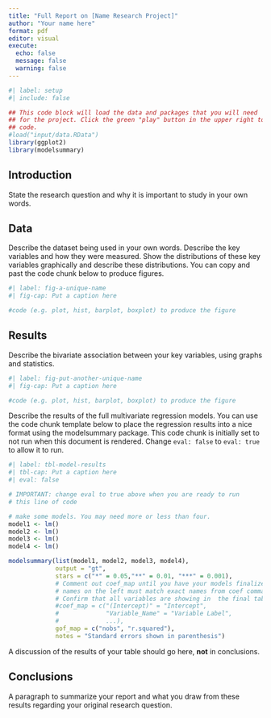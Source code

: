 ```yaml
---
title: "Full Report on [Name Research Project]"
author: "Your name here"
format: pdf
editor: visual
execute:
  echo: false
  message: false
  warning: false
---
```


```r
#| label: setup
#| include: false

## This code block will load the data and packages that you will need
## for the project. Click the green "play" button in the upper right to run this
## code.
#load("input/data.RData")
library(ggplot2)
library(modelsummary)
```

## Introduction

State the research question and why it is important to study in your own words.

## Data

Describe the dataset being used in your own words. Describe the key variables and how they were measured. Show the distributions of these key variables graphically and describe these distributions. You can copy and past the code chunk below to produce figures.

```r
#| label: fig-a-unique-name
#| fig-cap: Put a caption here

#code (e.g. plot, hist, barplot, boxplot) to produce the figure
```

## Results

Describe the bivariate association between your key variables, using graphs and statistics.

```r
#| label: fig-put-another-unique-name
#| fig-cap: Put a caption here

#code (e.g. plot, hist, barplot, boxplot) to produce the figure
```

Describe the results of the full multivariate regression models. You can use the code chunk template below to place the regression results into a nice format using the modelsummary package. This code chunk is initially set to not run when this document is rendered. Change `eval: false` to `eval: true` to allow it to run.

```r
#| label: tbl-model-results
#| tbl-cap: Put a caption here
#| eval: false

# IMPORTANT: change eval to true above when you are ready to run
# this line of code

# make some models. You may need more or less than four. 
model1 <- lm()
model2 <- lm()
model3 <- lm()
model4 <- lm()

modelsummary(list(model1, model2, model3, model4), 
             output = "gt",
             stars = c("*" = 0.05,"**" = 0.01, "***" = 0.001),
             # Comment out coef_map until you have your models finalized. All 
             # names on the left must match exact names from coef command. 
             # Confirm that all variables are showing in  the final table.
             #coef_map = c("(Intercept)" = "Intercept",
             #             "Variable_Name" = "Variable Label",
             #             ...),
             gof_map = c("nobs", "r.squared"),
             notes = "Standard errors shown in parenthesis")
```

A discussion of the results of your table should go here, **not** in conclusions.

## Conclusions

A paragraph to summarize your report and what you draw from these results regarding your original research question.
